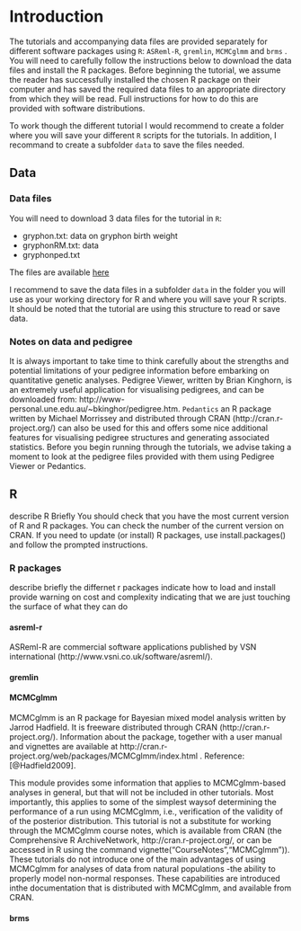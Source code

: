 # Introduction {#intro}

The tutorials and accompanying data files are provided separately for different software packages using `R`: `ASReml-R`, `gremlin`, `MCMCglmm` and `brms` .
You will need to carefully follow the instructions below to download the data files and install the R packages.
Before beginning the tutorial, we assume the reader has successfully installed the chosen R package on their computer and has saved the required data files to an appropriate directory from which they will be read.
Full instructions for how to do this are provided with software distributions.

To work though the different tutorial I would recommend to create a folder where you will save your different `R` scripts for the tutorials. In addition, I recommand to create a subfolder `data` to save the files needed.

## Data

### Data files

 You will need to download 3 data files for the tutorial in `R`:

- gryphon.txt: data on gryphon birth weight
- gryphonRM.txt: data
- gryphonped.txt

The files are available [here]()

I recommend to save the data files in a subfolder `data` in the folder you will use as your working directory for R and where you will save your R scripts. It should be noted that the tutorial are using this structure to read or save data.


### Notes on data and pedigree

It is always important to take time to think carefully about the strengths and potential limitations of your pedigree information before embarking on quantitative genetic analyses. Pedigree Viewer, written by Brian Kinghorn, is an extremely useful application for visualising pedigrees, and can be downloaded from: http://www-personal.une.edu.au/~bkinghor/pedigree.htm. `Pedantics` an R package written by Michael Morrissey and distributed through CRAN (http://cran.r-project.org/) can also be used for this and offers some nice additional features for visualising pedigree structures and generating associated statistics. Before you begin running through the tutorials, we advise taking a moment to look at the pedigree files provided with them using Pedigree Viewer or Pedantics.

## R

describe R Briefly
You should check that you have the most current version of R and R packages. You can check the number of the current version on CRAN. If you need to update (or install) R packages, use install.packages() and follow the prompted instructions.

### R packages

describe briefly the differnet r packages indicate how to load and install provide warning on cost and complexity indicating that we are just touching the surface of what they can do

#### asreml-r
ASReml-R are commercial software applications published by VSN international (http://www.vsni.co.uk/software/asreml/).

#### gremlin

#### MCMCglmm

MCMCglmm is an R package for Bayesian mixed model analysis written by Jarrod Hadfield. It is
freeware distributed through CRAN (http://cran.r-project.org/). Information about the package, together
with a user manual and vignettes are available at http://cran.r-project.org/web/packages/MCMCglmm/index.html .
Reference: [@Hadfield2009].

This module provides some information that applies to MCMCglmm-based analyses in general, but that will not be included in other tutorials.
Most importantly, this applies to some of the simplest waysof determining the performance of a run using MCMCglmm, i.e., verification of the validity of of the posterior distribution.
This tutorial is not a substitute for working through the MCMCglmm course notes, which is available from CRAN (the Comprehensive R ArchiveNetwork, http://cran.r-project.org/, or can be accessed in R using the command vignette("CourseNotes","MCMCglmm")).
These tutorials do not introduce one of the main advantages of using MCMCglmm for analyses of data from natural populations -the ability to properly model non-normal responses.
These capabilities are introduced inthe documentation that is distributed with MCMCglmm, and available from CRAN.

#### brms
